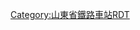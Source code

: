 <noinclude>{{BS-map
| title = 曹县站站线布置图
| map = </noinclude>
CONTg\CONTg\~~[[京九铁路]][[上行线|上]]、[[下行线]][[北京西站]]方向
STRg\STRf\
ABZg2\STRc3!~STR\
STR!~STRc1\ABZg+4\
STR!~STRc2\ABZg3\
ABZg+1\STRc4!~STR\
STRc2\ABZg3\ABZg2\STRc3\
STR+1\STRc4!~STR\STR!~STRc1\ABZ4+2f\STRc3
STR\STR\STR\STR!~STRc1\STR+4
STR\STR\STR\STR\STR
STR\STR\STR\STR\STR
STR\STR\STR\STR\STR
STR+BSr!~num1r\STR\STR+BSl\STR+BSr\STR~~1站台
STR+BSr\STR\STR+BSl\STR+BSr\STR
STR+BSr\STR\STR+BSl!~num2l\STR+BSr\STR~~2站台
STR+BSr\STR\STR+BSl\STR+BSr!~num2r\STR~~2站台
STR+BSr\STR\STR+BSl\STR+BSr\STR
STR\STR\STR\STR\STR
STR\STR\STR\STR\STR
STR\STR\STR\STR\STR
STR2\STRc3!~STR\STR\STR!~STRc2\ABZg3
STRc1\ABZg+4\STR\ABZg+1\STRc4!~STR
\ABZg2\STRc3!~STR\STR\STR
\\\STR!~STRc1\ABZg+4!~STRc2\ABZg3\STR\LSTR!~STRc2\LSTR3+1
\\\\STR\ABZg+1\STRc4!~STR\STR!~STRc2\ABZ3+1g\STRc24\LSTR3+1
\\\\STR!~STRc2\ABZg3\STR!~STRc2\ABZ3+1g\STRc24\STR3+1\STRc4
\\\ABZg+1\STRc4!~ABZg2\STRc3!~ABZg+1\STRc24\STR3+1\STRc4
\\STR\STR!~STRc1\ABZg+4!~STRc2\STR3+1\STRc4
\STR\STR\ABZg+1\STRc4
STR\STR\STR
STR\STR\STR
STR\STR\STR
\STR\STR\ABZg2\STRc3
\STR\STR\STR!~STRc1\LSTR2+4
STR\STR\STR
STR\STR\ENDEe
STRg\STRf\
CONTf\CONTf\~~[[京九铁路]][[上行线|上]]、[[下行线]][[常平站]]方向
<noinclude>}}

{{Rdt intro|[[曹县站]]}}

[[Category:山東省鐵路車站RDT]]
</noinclude>
